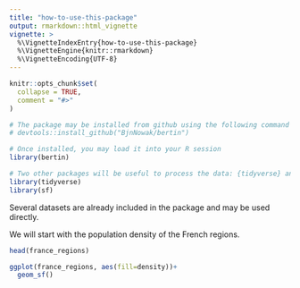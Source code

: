 ```yaml
---
title: "how-to-use-this-package"
output: rmarkdown::html_vignette
vignette: >
  %\VignetteIndexEntry{how-to-use-this-package}
  %\VignetteEngine{knitr::rmarkdown}
  %\VignetteEncoding{UTF-8}
---
```


```r
knitr::opts_chunk$set(
  collapse = TRUE,
  comment = "#>"
)
```

```r
# The package may be installed from github using the following command (to use only once):
# devtools::install_github("BjnNowak/bertin")

# Once installed, you may load it into your R session
library(bertin)

# Two other packages will be useful to process the data: {tidyverse} and {sf}
library(tidyverse)
library(sf)

```

Several datasets are already included in the package and may be used directly. 

We will start with the population density of the French regions.

```r

head(france_regions)

```


```r

ggplot(france_regions, aes(fill=density))+
  geom_sf()

```


